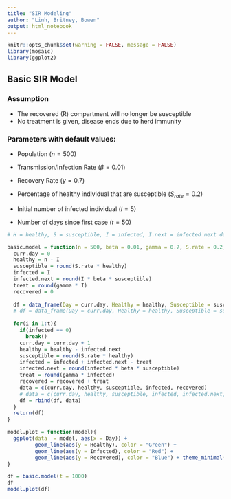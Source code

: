 ```yaml
---
title: "SIR Modeling"
author: "Linh, Britney, Bowen"
output: html_notebook
---
```


```r
knitr::opts_chunk$set(warning = FALSE, message = FALSE)
library(mosaic)
library(ggplot2)
```

## Basic SIR Model

### Assumption
* The recovered (R) compartment will no longer be susceptible
* No treatment is given, disease ends due to herd immunity

### Parameters with default values:

* Population $(n = 500)$

* Transmission/Infection Rate $(\beta = 0.01)$

* Recovery Rate $(\gamma =  0.7)$

* Percentage of healthy individual that are susceptible $(S_{rate} = 0.2)$

* Initial number of infected individual $(I = 5)$

* Number of days since first case $(t = 50)$

```r
# H = healthy, S = susceptible, I = infected, I.next = infected next day, Tr = treat, R = recovered

basic.model = function(n = 500, beta = 0.01, gamma = 0.7, S.rate = 0.2, I = 5, t = 50){
  curr.day = 0
  healthy = n - I
  susceptible = round(S.rate * healthy)
  infected = I
  infected.next = round(I * beta * susceptible)
  treat = round(gamma * I)
  recovered = 0
  
  df = data_frame(Day = curr.day, Healthy = healthy, Susceptible = susceptible, Infected = infected, Recovered = recovered)
  # df = data_frame(Day = curr.day, Healthy = healthy, Susceptible = susceptible, Infected = infected, I.next = infected.next, Tr = treat, R = recovered)
  
  for(i in 1:t){
    if(infected == 0)
      break()
    curr.day = curr.day + 1
    healthy = healthy - infected.next
    susceptible = round(S.rate * healthy)
    infected = infected + infected.next - treat
    infected.next = round(infected * beta * susceptible)
    treat = round(gamma * infected)
    recovered = recovered + treat
    data = c(curr.day, healthy, susceptible, infected, recovered)
    # data = c(curr.day, healthy, susceptible, infected, infected.next, treat, recovered)
    df = rbind(df, data)
  }
  return(df)
}

model.plot = function(model){
  ggplot(data  = model, aes(x = Day)) +
         geom_line(aes(y = Healthy), color = "Green") +
         geom_line(aes(y = Infected), color = "Red") +
         geom_line(aes(y = Recovered), color = "Blue") + theme_minimal()
}

df = basic.model(t = 1000)
df
model.plot(df)
```
